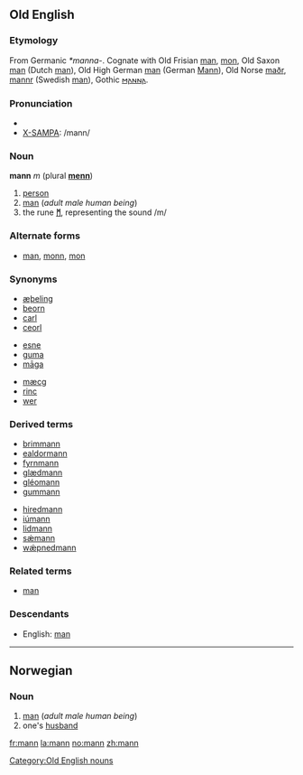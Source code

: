 {{see|Mann}}
==Old English==
===Etymology===
From Germanic ''*manna-''.  Cognate with Old Frisian [[man]], [[mon]], Old Saxon [[man]] (Dutch [[man#Dutch|man]]), Old High German [[man]] (German [[Mann]]), Old Norse [[maðr]], [[mannr]] (Swedish [[man#Swedish|man]]), Gothic [[𐌼𐌰𐌽𐌽𐌰]].

===Pronunciation===
*{{IPA|/man:/}}
*[[X-SAMPA]]: /mann/

===Noun===
'''mann''' ''m'' (plural '''[[menn]]''')

#[[person]]
#[[man]] (''adult male human being'')
#the rune '''[[ᛗ]]''', representing the sound /m/

===Alternate forms===
*[[man]], [[monn]], [[mon]]

===Synonyms===
{{top3}}
*[[æþeling]]
*[[beorn]]
*[[carl]]
*[[ceorl]]
{{mid3}}
*[[esne]]
*[[guma]]
*[[maga|māga]]
{{mid3}}
*[[mæcg]]
*[[rinc]]
*[[wer#Old English|wer]]
{{bottom}}

===Derived terms===
{{top2}}
*[[brimmann]]
*[[ealdormann]]
*[[fyrnmann]]
*[[glædmann]]
*[[gleomann|gléomann]]
*[[gummann]]
{{mid2}}
*[[hiredmann]]
*[[iumann|iúmann]]
*[[lidmann]]
*[[sæmann|sǽmann]]
*[[wæpnedmann|wǽpnedmann]]
{{bottom}}

===Related terms===
*[[man#Old English|man]]<!-- — "[some]one"-->

===Descendants===
*English: [[man]]

[[Category:Old English nouns]]

----

==Norwegian==
===Noun===
{{no-noun-irreg|m|[[mannen]]|[[menn]]|[[mennene]]}}

#[[man]] (''adult male human being'')
#one's [[husband]]

[[fr:mann]]
[[la:mann]]
[[no:mann]]
[[zh:mann]]